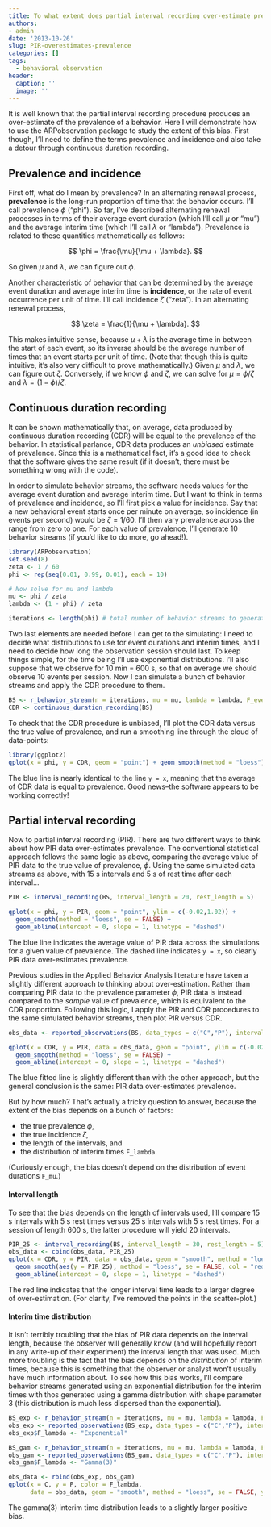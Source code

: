 ```yaml
---
title: To what extent does partial interval recording over-estimate prevalence?
authors:
- admin
date: '2013-10-26'
slug: PIR-overestimates-prevalence
categories: []
tags:
  - behavioral observation
header:
  caption: ''
  image: ''
---
```


It is well known that the partial interval recording procedure produces an over-estimate of the prevalence of a behavior. Here I will demonstrate how to use the ARPobservation package to study the extent of this bias. First though, I'll need to define the terms prevalence and incidence and also take a detour through continuous duration recording.

## Prevalence and incidence

First off, what do I mean by prevalence? In an alternating renewal process, **prevalence** is the long-run proportion of time that the behavior occurs. I'll call prevalence $\phi$ ("phi"). So far, I've described alternating renewal processes in terms of their average event duration (which I'll call $\mu$ or "mu") and the average interim time (which I'll call $\lambda$ or "lambda"). Prevalence is related to these quantities mathematically as follows: 

$$ \phi = \frac{\mu}{\mu + \lambda}. $$

So given $\mu$ and $\lambda$, we can figure out $\phi$. 

Another characteristic of behavior that can be determined by the average event duration and average interim time is **incidence**, or the rate of event occurrence per unit of time. I'll call incidence $\zeta$ ("zeta"). In an alternating renewal process, 

$$ \zeta = \frac{1}{\mu + \lambda}. $$

This makes intuitive sense, because $\mu + \lambda$ is the average time in between the start of each event, so its inverse should be the average number of times that an event starts per unit of time. (Note that though this is quite intuitive, it's also very difficult to prove mathematically.) Given $\mu$ and $\lambda$, we can figure out $\zeta$. Conversely, if we know $\phi$ and $\zeta$, we can solve for $\mu = \phi / \zeta$ and $\lambda = (1 - \phi) / \zeta$. 

## Continuous duration recording

It can be shown mathematically that, on average, data produced by continuous duration recording (CDR) will be equal to the prevalence of the behavior. In statistical parlance, CDR data produces an *unbiased* estimate of prevalence. Since this is a mathematical fact, it's a good idea to check that the software gives the same result (if it doesn't, there must be something wrong with the code). 

In order to simulate behavior streams, the software needs values for the average event duration and average interim time. But I want to think in terms of prevalence and incidence, so I'll first pick a value for incidence. Say that a new behavioral event starts once per minute on average, so incidence (in events per second) would be $\zeta = 1 / 60$. I'll then vary  prevalence across the range from zero to one. For each value of prevalence, I'll generate 10 behavior streams (if you'd like to do more, go ahead!). 

```r
library(ARPobservation)
set.seed(8)
zeta <- 1 / 60
phi <- rep(seq(0.01, 0.99, 0.01), each = 10)

# Now solve for mu and lambda
mu <- phi / zeta
lambda <- (1 - phi) / zeta

iterations <- length(phi) # total number of behavior streams to generate
```

Two last elements are needed before I can get to the simulating: I need to decide what distributions to use for event durations and interim times, and I need to decide how long the observation session should last. To keep things simple, for the time being I'll use exponential distributions. I'll also suppose that we observe for 10 min = 600 s, so that on average we should observe 10 events per session. Now I can simulate a bunch of behavior streams and apply the CDR procedure to them. 

```r
BS <- r_behavior_stream(n = iterations, mu = mu, lambda = lambda, F_event = F_exp(), F_interim = F_exp(), stream_length = 600)
CDR <- continuous_duration_recording(BS)
```

To check that the CDR procedure is unbiased, I'll plot the CDR data versus the true value of prevalence, and run a smoothing line through the cloud of data-points:

```r
library(ggplot2)
qplot(x = phi, y = CDR, geom = "point") + geom_smooth(method = "loess")
```

The blue line is nearly identical to the line `y = x`, meaning that the average of CDR data is equal to prevalence. Good news--the software appears to be working correctly!

## Partial interval recording

Now to partial interval recording (PIR). There are two different ways to think about how PIR data over-estimates prevalence. The conventional statistical approach follows the same logic as above, comparing the average value of PIR data to the true value of prevalence, $\phi$. Using the same simulated data streams as above, with 15 s intervals and 5 s of rest time after each interval...

```r
PIR <- interval_recording(BS, interval_length = 20, rest_length = 5)

qplot(x = phi, y = PIR, geom = "point", ylim = c(-0.02,1.02)) + 
  geom_smooth(method = "loess", se = FALSE) + 
  geom_abline(intercept = 0, slope = 1, linetype = "dashed")
```

The blue line indicates the average value of PIR data across the simulations for a given value of prevalence. The dashed line indicates `y = x`, so clearly PIR data over-estimates prevalence. 

Previous studies in the Applied Behavior Analysis literature have taken a slightly different approach to thinking about over-estimation. Rather than comparing PIR data to the prevalence parameter $\phi$, PIR data is instead compared to the *sample* value of prevalence, which is equivalent to the CDR proportion. Following this logic, I apply the PIR and CDR procedures to the same simulated behavior streams, then plot PIR versus CDR.

```r
obs_data <- reported_observations(BS, data_types = c("C","P"), interval_length = 20, rest_length = 5)

qplot(x = CDR, y = PIR, data = obs_data, geom = "point", ylim = c(-0.02,1.02)) + 
  geom_smooth(method = "loess", se = FALSE) + 
  geom_abline(intercept = 0, slope = 1, linetype = "dashed")
```

The blue fitted line is slightly different than with the other approach, but the general conclusion is the same: PIR data over-estimates prevalence. 

But by how much? That's actually a tricky question to answer, because the extent of the bias depends on a bunch of factors:

* the true prevalence $\phi$,
* the true incidence $\zeta$,
* the length of the intervals, and
* the distribution of interim times `F_lambda`.

(Curiously enough, the bias doesn't depend on the distribution of event durations `F_mu`.)

#### Interval length 

To see that the bias depends on the length of intervals used, I'll compare 15 s intervals with 5 s rest times versus 25 s intervals with 5 s rest times. For a session of length 600 s, the latter procedure will yield 20 intervals. 

```r
PIR_25 <- interval_recording(BS, interval_length = 30, rest_length = 5)
obs_data <- cbind(obs_data, PIR_25)
qplot(x = CDR, y = PIR, data = obs_data, geom = "smooth", method = "loess", ylim = c(-0.02,1.02)) + 
  geom_smooth(aes(y = PIR_25), method = "loess", se = FALSE, col = "red") + 
  geom_abline(intercept = 0, slope = 1, linetype = "dashed")
```

The red line indicates that the longer interval time leads to a larger degree of over-estimation. (For clarity, I've removed the points in the scatter-plot.) 

#### Interim time distribution

It isn't terribly troubling that the bias of PIR data depends on the interval length, because the observer will generally know (and will hopefully report in any write-up of their experiment) the interval length that was used. Much more troubling is the fact that the bias depends on the *distribution* of interim times, because this is something that the observer or analyst won't usually have much information about. To see how this bias works, I'll compare behavior streams generated using an exponential distribution for the interim times with thos generated using a gamma distribution with shape parameter 3 (this distribution is much less dispersed than the exponential). 

```r
BS_exp <- r_behavior_stream(n = iterations, mu = mu, lambda = lambda, F_event = F_exp(), F_interim = F_exp(), stream_length = 600)
obs_exp <- reported_observations(BS_exp, data_types = c("C","P"), interval_length = 20, rest_length = 5)
obs_exp$F_lambda <- "Exponential"

BS_gam <- r_behavior_stream(n = iterations, mu = mu, lambda = lambda, F_event = F_exp(), F_interim = F_gam(shape = 3), stream_length = 600)
obs_gam <- reported_observations(BS_gam, data_types = c("C","P"), interval_length = 20, rest_length = 5)
obs_gam$F_lambda <- "Gamma(3)"

obs_data <- rbind(obs_exp, obs_gam)
qplot(x = C, y = P, color = F_lambda, 
      data = obs_data, geom = "smooth", method = "loess", se = FALSE, ylim = c(-0.02, 1.02))
```

The gamma(3) interim time distribution leads to a slightly larger positive bias. 
